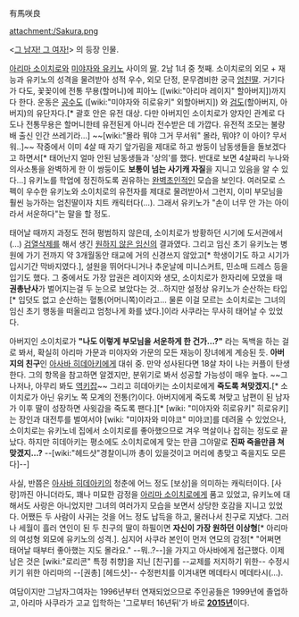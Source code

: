 有馬咲良

attachment:/Sakura.png

<[[그 남자! 그 여자!]]> 의 등장 인물.

[[아리마 소이치로]]와 [[미야자와 유키노]] 사이의 [[딸]]. 2남 1녀 중 첫째. 소이치로의 외모 + 재능과 유키노의 성격을 물려받아 성적 우수, 외모 단정, 문무겸비한 궁극 [[엄친딸]]. 거기다가 다도, 꽃꽂이에 전통 무용(할머니)에 피아노 ([wiki:"아리마 레이지" 할아버지])까지 다 한다. 운동은 [[공수도]] ([wiki:"미야자와 히로유키" 외할아버지]) 와 [[검도]](할아버지, 아버지)의 유단자다.[* 괄호 안은 유전 대상. 다만 아버지인 소이치로가 양자인 관계로 다도나 전통무용은 할머니한테 유전된게 아니라 전수받은 데 가깝다. 유전적 조모는 불량배 출신 인간 쓰레기라...] ~~[wiki:"몰라 뭐야 그거 무서워" 몰라, 뭐야? 이 아이? 무서워..]~~ 작중에서 이미 4살 때 자기 앞가림을 제대로 하고 쌍둥이 남동생들을 돌보겠다고 하면서[* 태어난지 얼마 안된 남동생들과 '상의'를 했다. 반대로 보면 4살짜리 누나와 의사소통을 완벽하게 한 이 쌍둥이도 '''보통이 넘는 사기캐 자질'''을 지니고 있음을 알 수 있다...] 유키노를 학업에 정진하도록 권유하는 [[완벽초인]]적인 모습을 보인다. 여러모로 스펙이 우수한 유키노와 소이치로의 유전자를 제대로 물려받아서 그런지, 이미 부모님을 훨씬 능가하는 엄친딸이자 치트 캐릭터다(…). 그래서 유키노가 "손이 너무 안 가는 아이라서 서운하다"는 말을 할 정도.

태어날 때까지 과정도 전혀 평범하지 않은데, 소이치로가 방황하던 시기에 도서관에서(...) [[검열삭제]]를 해서 생긴 [[원하지 않은 임신]]의 결과였다. 그리고 임신 초기 유키노는 병원에 가기 전까지 약 3개월동안 태교에 거의 신경쓰지 않았고[* 학생이기도 하고 시기가 입시기간 막바지였다.], 설원을 뛰어다니거나 추운날에 미니스커트, 민소매 드레스 등을 입기도 했다. 그 중에서도 가장 압권은 레이지와 생모, 소이치로가 한자리에 모였을 때 '''권총난사'''가 벌어지는걸 두 눈으로 보았다는 것...하지만 설정상 유키노가 순산하는 타입[* 입덧도 없고 순산하는 혈통(어머니쪽)이라고... 물론 이걸 모르는 소이치로는 그녀의 임신 초기 행동을 떠올리고 엄청나게 화를 냈다.]이라 사쿠라는 무사히 태어날 수 있었다.

아버지인 소이치로가 '''"나도 이렇게 부모님을 서운하게 한 건가…?"''' 라는 독백을 하는 걸로 봐서, 확실히 아리마 가문과 미야자와 가문의 모든 재능이 장녀에게 계승된 듯. '''아버지의 친구'''인 [[아사바 히데아키]]에게 대쉬 중. 만약 성사된다면 18살 차이 나는 커플이 탄생한다. 그의 항목을 참고하면 알겠지만, 분위기로 봐서 성공할 가능성이 매우 높다. ~~그나저나, 아무리 봐도 [[역키잡]]~~ 그리고 히데아키는 소이치로에게 '''죽도록 쳐맞겠지.'''[* 소이치로가 아닌 유키노 쪽 모계의 전통(?)이다. 아버지에게 죽도록 쳐맞고 남편이 된 남자가 이후 딸이 성장하면 사윗감을 죽도록 팬다.][* [wiki: "미야자와 히로유키" 히로유키]는 장인과 대전투를 벌여서야 [wiki: "미야자와 미야코" 미야코]를 데려올 수 있었으나, 소이치로는 유키노네 집에서 소이치로를 좋아했으므로 겨우 멱살이나 잡히는 정도로 끝났다. 하지만 히데아키는 평소에도 소이치로에게 맞는 만큼 그야말로 '''진짜 죽을만큼 쳐맞겠지...?''' --[wiki:"헤드샷"경찰이니까 총이 있을것이고 머리에 총맞고 죽을지도 모른다]--]

사실, 반쯤은 [[아사바 히데아키]]의 청춘에 어느 정도 [보상]을 의미하는 캐릭터이다. [사랑]까진 아니더라도, 꽤나 미묘한 감정을 [[아리마 소이치로]]에게 품고 있었고, 유키노에 대해서도 사랑은 아니었지만 그녀의 여러가지 모습을 보면서 상당한 호감을 지니고 있었다. 어쨌든 두 사람이 사귀는 것을 어느 정도 납득을 하고, 물러나서 친구로 지냈다. 그러나 세월이 흘러 연인이 된 두 친구의 딸이 하필이면 '''자신이 가장 원하던 이상형'''[* 아리마의 여성형 외모에 유키노의 성격.]. 심지어 사쿠라 본인이 먼저 연모의 감정[* "어쩌면 태어날 때부터 좋아했는 지도 몰라요." --뭐..?--]을 가지고 아사바에게 접근했다. 이제 남은 것은 [wiki:"로리콘" 특정 취향]을 지닌 [친구]를 --교제를 저지하기 위한-- 수정시키기 위한 아리마의 --[권총] [헤드샷]-- 수정펀치를 이겨내면 메데타시 메데타시(…).

여담이지만 그남자그여자는 1996년부터 연재되었으므로 주인공들은 1999년에 졸업하고, 아리마 사쿠라가 고교 입학하는 '그로부터 16년뒤'가 바로 '''[[2015년]]'''이다.
